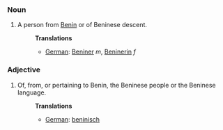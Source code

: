 ===Noun===
#A person from [[Benin]] or of Beninese descent.
#:'''Translations'''
#:*[[German]]: [[Beniner]] ''m'', [[Beninerin]] ''f''

===Adjective===
#Of, from, or pertaining to Benin, the Beninese people or the Beninese language.
#:'''Translations'''
#:*[[German]]: [[beninisch]]
